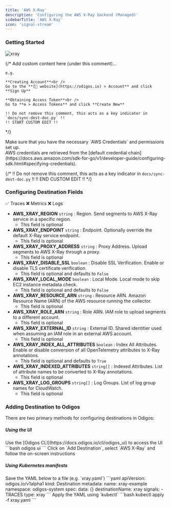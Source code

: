 ```yaml
---
title: 'AWS X-Ray'
description: 'Configuring the AWS X-Ray backend (Managed)'
sidebarTitle: 'AWS X-Ray'
icon: 'signal-stream'
---
```


### Getting Started

<img src="https://d15jtxgb40qetw.cloudfront.net/awsxray.svg" alt="xray" className="not-prose h-20" />

{/*
    Add custom content here (under this comment)...

    e.g.

    **Creating Account**<br />
    Go to the **[🔗 website](https://odigos.io) > Account** and click **Sign Up**

    **Obtaining Access Token**<br />
    Go to **⚙️ > Access Tokens** and click **Create New**

    !! Do not remove this comment, this acts as a key indicator in `docs/sync-dest-doc.py` !!
    !! START CUSTOM EDIT !!
*/}

<Warning>
  Make sure that you have the necessary `AWS Credentials` and permissions set up.<br />
  AWS credentials are retrieved from the [default credential chain](https://docs.aws.amazon.com/sdk-for-go/v1/developer-guide/configuring-sdk.html#specifying-credentials).
</Warning>

{/*
    !! Do not remove this comment, this acts as a key indicator in `docs/sync-dest-doc.py` !!
    !! END CUSTOM EDIT !!
*/}

### Configuring Destination Fields

<Accordion title="Supported Signals:">
  ✅ Traces
  ❌ Metrics
  ❌ Logs
</Accordion>

- **AWS_XRAY_REGION** `string` : Region. Send segments to AWS X-Ray service in a specific region.
  - This field is optional
- **AWS_XRAY_ENDPOINT** `string` : Endpoint. Optionally override the default X-Ray service endpoint.
  - This field is optional
- **AWS_XRAY_PROXY_ADDRESS** `string` : Proxy Address. Upload segments to AWS X-Ray through a proxy.
  - This field is optional
- **AWS_XRAY_DISABLE_SSL** `boolean` : Disable SSL Verification. Enable or disable TLS certificate verification.
  - This field is optional and defaults to `False`
- **AWS_XRAY_LOCAL_MODE** `boolean` : Local Mode. Local mode to skip EC2 instance metadata check.
  - This field is optional and defaults to `False`
- **AWS_XRAY_RESOURCE_ARN** `string` : Resource ARN. Amazon Resource Name (ARN) of the AWS resource running the collector.
  - This field is optional
- **AWS_XRAY_ROLE_ARN** `string` : Role ARN. IAM role to upload segments to a different account.
  - This field is optional
- **AWS_XRAY_EXTERNAL_ID** `string` : External ID. Shared identitier used when assuming an IAM role in an external AWS account.
  - This field is optional
- **AWS_XRAY_INDEX_ALL_ATTRIBUTES** `boolean` : Index All Attributes. Enable or disable conversion of all OpenTelemetry attributes to X-Ray annotations.
  - This field is optional and defaults to `True`
- **AWS_XRAY_INDEXED_ATTRIBUTES** `string[]` : Indexed Attributes. List of attribute names to be converted to X-Ray annotations.
  - This field is optional
- **AWS_XRAY_LOG_GROUPS** `string[]` : Log Groups. List of log group names for CloudWatch.
  - This field is optional

### Adding Destination to Odigos

There are two primary methods for configuring destinations in Odigos:

##### **Using the UI**

<Steps>
  <Step>
    Use the [Odigos CLI](https://docs.odigos.io/cli/odigos_ui) to access the UI
    ```bash
    odigos ui
    ```
  </Step>
  <Step>
    Click on `Add Destination`, select `AWS X-Ray` and follow the on-screen instructions
  </Step>
</Steps>

##### **Using Kubernetes manifests**

<Steps>
  <Step>
    Save the YAML below to a file (e.g. `xray.yaml`)
    ```yaml
    apiVersion: odigos.io/v1alpha1
    kind: Destination
    metadata:
      name: xray-example
      namespace: odigos-system
    spec:
      data: {}
      destinationName: xray
      signals:
      - TRACES
      type: xray
    ```
  </Step>
  <Step>
    Apply the YAML using `kubectl`
    ```bash
    kubectl apply -f xray.yaml
    ```
  </Step>
</Steps>